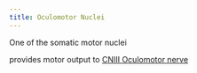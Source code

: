 ```yaml
---
title: Oculomotor Nuclei
---
```


One of the somatic motor nuclei

provides motor output to [CNIII Oculomotor nerve]({{< var ref-cn3.path >}})
